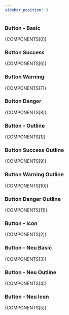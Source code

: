 ```yaml
---
sidebar_position: 3
---
```



### Button - Basic

<CodePreview>{COMPONENTS[0]}</CodePreview>

### Button Success

<CodePreview>{COMPONENTS[6]}</CodePreview>

### Button Warning

<CodePreview>{COMPONENTS[7]}</CodePreview>

### Button Danger

<CodePreview>{COMPONENTS[8]}</CodePreview>

### Button - Outline

<CodePreview>{COMPONENTS[1]}</CodePreview>

### Button Success Outline

<CodePreview>{COMPONENTS[9]}</CodePreview>

### Button Warning Outline

<CodePreview>{COMPONENTS[10]}</CodePreview>

### Button Danger Outline

<CodePreview>{COMPONENTS[11]}</CodePreview>

### Button - Icon

<CodePreview>{COMPONENTS[2]}</CodePreview>

### Button - Neu Basic

<CodePreview>{COMPONENTS[3]}</CodePreview>

### Button - Neu Outline

<CodePreview>{COMPONENTS[4]}</CodePreview>

### Button - Neu Icon

<CodePreview>{COMPONENTS[5]}</CodePreview>

